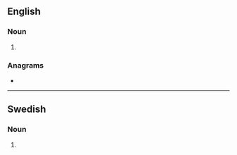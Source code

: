 ==English==

===Noun===
{{head|en|noun form}}

# {{plural of|parader|lang=en}}

===Anagrams===
* {{anagrams|en|a=aadeprrs|para reds}}

----

==Swedish==

===Noun===
{{head|sv|noun form}}

# {{sv-noun-form-indef-gen-pl|parad}}